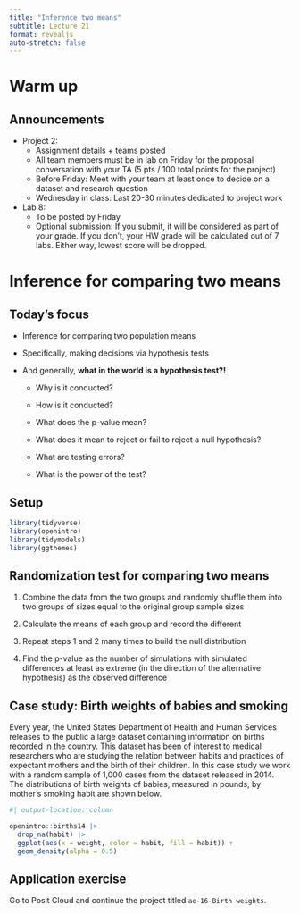 ```yaml
---
title: "Inference two means"
subtitle: Lecture 21
format: revealjs
auto-stretch: false
---
```


# Warm up

## Announcements

-   Project 2:
    -   Assignment details + teams posted
    -   All team members must be in lab on Friday for the proposal conversation with your TA (5 pts / 100 total points for the project)
    -   Before Friday: Meet with your team at least once to decide on a dataset and research question
    -   Wednesday in class: Last 20-30 minutes dedicated to project work
-   Lab 8:
    -   To be posted by Friday
    -   Optional submission: If you submit, it will be considered as part of your grade. If you don't, your HW grade will be calculated out of 7 labs. Either way, lowest score will be dropped.

# Inference for comparing two means

## Today's focus

-   Inference for comparing two population means

-   Specifically, making decisions via hypothesis tests

-   And generally, **what in the world is a hypothesis test?!**

    -   Why is it conducted?

    -   How is it conducted?

    -   What does the p-value mean?

    -   What does it mean to reject or fail to reject a null hypothesis?

    -   What are testing errors?

    -   What is the power of the test?

## Setup

```r
library(tidyverse)
library(openintro)
library(tidymodels)
library(ggthemes)
```

## Randomization test for comparing two means {.smaller}

::: incremental
1.  Combine the data from the two groups and randomly shuffle them into two groups of sizes equal to the original group sample sizes

2.  Calculate the means of each group and record the different

3.  Repeat steps 1 and 2 many times to build the null distribution

4.  Find the p-value as the number of simulations with simulated differences at least as extreme (in the direction of the alternative hypothesis) as the observed difference
:::

## Case study: Birth weights of babies and smoking {.smaller}

::: task
Every year, the United States Department of Health and Human Services releases to the public a large dataset containing information on births recorded in the country. This dataset has been of interest to medical researchers who are studying the relation between habits and practices of expectant mothers and the birth of their children. In this case study we work with a random sample of 1,000 cases from the dataset released in 2014. The distributions of birth weights of babies, measured in pounds, by mother's smoking habit are shown below.
:::

```r
#| output-location: column

openintro::births14 |>
  drop_na(habit) |>
  ggplot(aes(x = weight, color = habit, fill = habit)) +
  geom_density(alpha = 0.5)
```

## Application exercise

Go to Posit Cloud and continue the project titled `ae-16-Birth weights`.

